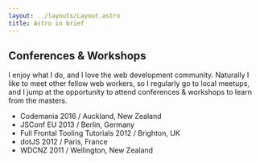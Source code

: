 ```yaml
---
layout: ../layouts/Layout.astro
title: Astro in brief
---
```


## Conferences & Workshops

I enjoy what I do, and I love the web development community. Naturally I
like to meet other fellow web workers, so I regularly go to local
meetups, and I jump at the opportunity to attend conferences &amp;
workshops to learn from the masters.

- Codemania 2016 / Auckland, New Zealand
- JSConf EU 2013 / Berlin, Germany
- Full Frontal Tooling Tutorials 2012 / Brighton, UK
- dotJS 2012 / Paris, France
- WDCNZ 2011 / Wellington, New Zealand

